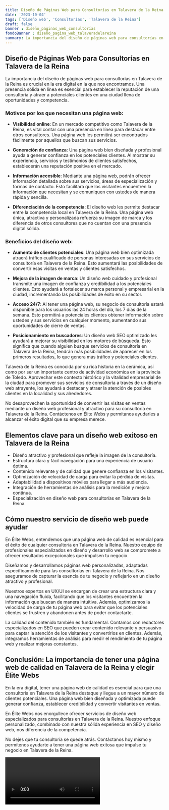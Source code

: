```yaml
---
title: Diseño de Páginas Web para Consultorías en Talavera de la Reina
date: '2023-10-04'
tags: ['Diseño web', 'Consultorías', 'Talavera de la Reina']
draft: false
banner : diseño_paginas_web_consultorías
fondoBanner : diseño_pagina_web_talaveradelareina
summary: La importancia del diseño de páginas web para consultorías en Talavera de la Reina es crucial en la era digital en la que nos encontramos. Una presencia sólida en línea es esencial para establecer la reputación de una consultoría y atraer a potenciales clientes en una ciudad llena de oportunidades y competencia.
---
```


## Diseño de Páginas Web para Consultorías en Talavera de la Reina

La importancia del diseño de páginas web para consultorías en Talavera de la Reina es crucial en la era digital en la que nos encontramos. Una presencia sólida en línea es esencial para establecer la reputación de una consultoría y atraer a potenciales clientes en una ciudad llena de oportunidades y competencia.

### Motivos por los que necesitan una página web:

- **Visibilidad online**: En un mercado competitivo como Talavera de la Reina, es vital contar con una presencia en línea para destacar entre otros consultores. Una página web les permitirá ser encontrados fácilmente por aquellos que buscan sus servicios.

- **Generación de confianza**: Una página web bien diseñada y profesional ayuda a generar confianza en los potenciales clientes. Al mostrar su experiencia, servicios y testimonios de clientes satisfechos, establecerán una reputación positiva en el mercado.

- **Información accesible**: Mediante una página web, podrán ofrecer información detallada sobre sus servicios, áreas de especialización y formas de contacto. Esto facilitará que los visitantes encuentren la información que necesitan y se comuniquen con ustedes de manera rápida y sencilla.

- **Diferenciación de la competencia**: El diseño web les permite destacar entre la competencia local en Talavera de la Reina. Una página web única, atractiva y personalizada refuerza su imagen de marca y los diferencia de otros consultores que no cuentan con una presencia digital sólida.

### Beneficios del diseño web:

- **Aumento de clientes potenciales**: Una página web bien optimizada atraerá tráfico cualificado de personas interesadas en sus servicios de consultoría en Talavera de la Reina. Esto aumentará las posibilidades de convertir esas visitas en ventas y clientes satisfechos.

- **Mejora de la imagen de marca**: Un diseño web cuidado y profesional transmite una imagen de confianza y credibilidad a los potenciales clientes. Esto ayudará a fortalecer su marca personal y empresarial en la ciudad, incrementando las posibilidades de éxito en su sector.

- **Acceso 24/7**: Al tener una página web, su negocio de consultoría estará disponible para los usuarios las 24 horas del día, los 7 días de la semana. Esto permitirá a potenciales clientes obtener información sobre ustedes y sus servicios en cualquier momento, aumentando sus oportunidades de cierre de ventas.

- **Posicionamiento en buscadores**: Un diseño web SEO optimizado les ayudará a mejorar su visibilidad en los motores de búsqueda. Esto significa que cuando alguien busque servicios de consultoría en Talavera de la Reina, tendrán más posibilidades de aparecer en los primeros resultados, lo que genera más tráfico y potenciales clientes.

Talavera de la Reina es conocida por su rica historia en la cerámica, así como por ser un importante centro de actividad económica en la provincia de Toledo. Aprovechar este contexto histórico y la vitalidad empresarial de la ciudad para promover sus servicios de consultoría a través de un diseño web atrayente, los ayudará a destacar y atraer la atención de posibles clientes en la localidad y sus alrededores.

No desaprovechen la oportunidad de convertir las visitas en ventas mediante un diseño web profesional y atractivo para su consultoría en Talavera de la Reina. Contáctenos en Élite Webs y permítanos ayudarles a alcanzar el éxito digital que su empresa merece.

<GifSeo />

<Cta />

## Elementos clave para un diseño web exitoso en Talavera de la Reina

- Diseño atractivo y profesional que refleje la imagen de la consultoría.
- Estructura clara y fácil navegación para una experiencia de usuario óptima.
- Contenido relevante y de calidad que genere confianza en los visitantes.
- Optimización de velocidad de carga para evitar la pérdida de visitas.
- Adaptabilidad a dispositivos móviles para llegar a más audiencia.
- Integración de herramientas de análisis para la medición y mejora continua.
- Especialización en diseño web para consultorías en Talavera de la Reina.

## Cómo nuestro servicio de diseño web puede ayudar

En Élite Webs, entendemos que una página web de calidad es esencial para el éxito de cualquier consultoría en Talavera de la Reina. Nuestro equipo de profesionales especializados en diseño y desarrollo web se compromete a ofrecer resultados excepcionales que impulsen tu negocio.

Diseñamos y desarrollamos páginas web personalizadas, adaptadas específicamente para las consultorías en Talavera de la Reina. Nos aseguramos de capturar la esencia de tu negocio y reflejarlo en un diseño atractivo y profesional.

Nuestros expertos en UX/UI se encargan de crear una estructura clara y una navegación fluida, facilitando que los visitantes encuentren la información que buscan de manera intuitiva. Además, optimizamos la velocidad de carga de tu página web para evitar que los potenciales clientes se frustren y abandonen antes de poder contactarte.

La calidad del contenido también es fundamental. Contamos con redactores especializados en SEO que pueden crear contenido relevante y persuasivo para captar la atención de los visitantes y convertirlos en clientes. Además, integramos herramientas de análisis para medir el rendimiento de tu página web y realizar mejoras constantes.

## Conclusión: La importancia de tener una página web de calidad en Talavera de la Reina y elegir Élite Webs

En la era digital, tener una página web de calidad es esencial para que una consultoría en Talavera de la Reina destaque y llegue a un mayor número de clientes potenciales. Una página web bien diseñada y optimizada puede generar confianza, establecer credibilidad y convertir visitantes en ventas.

En Élite Webs nos enorgullece ofrecer servicios de diseño web especializados para consultorías en Talavera de la Reina. Nuestro enfoque personalizado, combinado con nuestra sólida experiencia en SEO y diseño web, nos diferencia de la competencia.

No dejes que tu consultoría se quede atrás. Contáctanos hoy mismo y permítenos ayudarte a tener una página web exitosa que impulse tu negocio en Talavera de la Reina.

<Video />

<CtaBot job='Consultorías' city='Talavera de la Reina'/>

<Gmaps query='Talavera de la Reina+españa+maps' />
